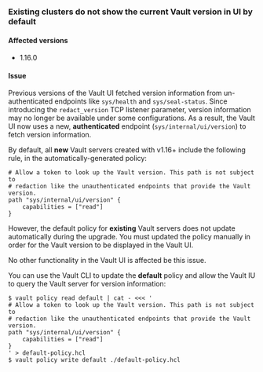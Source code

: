 ### Existing clusters do not show the current Vault version in UI by default

#### Affected versions

- 1.16.0

#### Issue

Previous versions of the Vault UI fetched version information from
un-authenticated endpoints like `sys/health` and `sys/seal-status`. Since
introducing the `redact_version` TCP listener parameter, version information may
no longer be available under some configurations. As a result, the Vault UI now
uses a new, **authenticated** endpoint (`sys/internal/ui/version`) to fetch
version information.

By default, all **new** Vault servers created with v1.16+ include the following rule, in the 
automatically-generated policy:

```
# Allow a token to look up the Vault version. This path is not subject to
# redaction like the unauthenticated endpoints that provide the Vault version.
path "sys/internal/ui/version" {
    capabilities = ["read"]
}
```

However, the default policy for **existing** Vault servers does not update
automatically during the upgrade. You must updated the policy manually in order
for the Vault version to be displayed in the Vault UI.

No other functionality in the Vault UI is affected be this issue.

You can use the Vault CLI to update the **default** policy and allow the Vault IU to query the Vault server for version information:

```shell-session
$ vault policy read default | cat - <<< '
# Allow a token to look up the Vault version. This path is not subject to
# redaction like the unauthenticated endpoints that provide the Vault version.
path "sys/internal/ui/version" {
    capabilities = ["read"]
}
' > default-policy.hcl
$ vault policy write default ./default-policy.hcl
```

